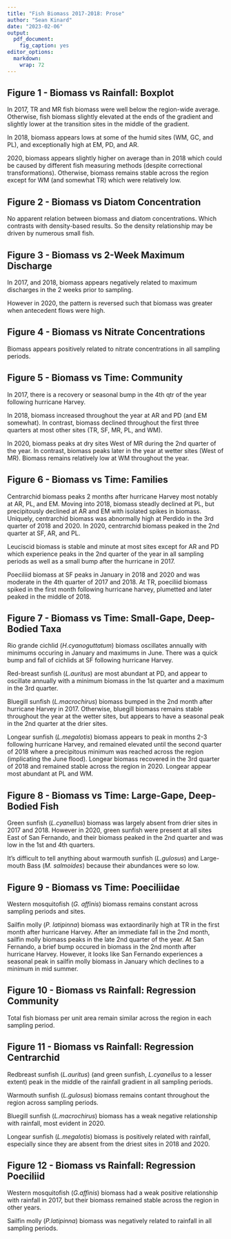 ```yaml
---
title: "Fish Biomass 2017-2018: Prose"
author: "Sean Kinard"
date: "2023-02-06"
output: 
  pdf_document: 
    fig_caption: yes
editor_options: 
  markdown: 
    wrap: 72
---
```


\newpage

## Figure 1 - Biomass vs Rainfall: Boxplot
In 2017, TR and MR fish biomass were well below the region-wide average. Otherwise, fish biomass slightly elevated at the ends of the gradient and slightly lower at the transition sites in the middle of the gradient.

In 2018, biomass appears lows at some of the humid sites (WM, GC, and PL), and exceptionally high at EM, PD, and AR.

2020, biomass appears slightly higher on average than in 2018 which could be caused by different fish measuring methods (despite correctional transformations). Otherwise, biomass remains stable across the region except for  WM (and somewhat TR) which were relatively low. 

## Figure 2 - Biomass vs Diatom Concentration
No apparent relation between biomass and diatom concentrations. Which contrasts with density-based results. So the density relationship may be driven by numerous small fish.

## Figure 3 - Biomass vs 2-Week Maximum Discharge
In 2017, and 2018, biomass appears negatively related to maximum discharges in the 2 weeks prior to sampling.

However in 2020, the pattern is reversed such that biomass was greater when antecedent flows were high.

## Figure 4 - Biomass vs Nitrate Concentrations
Biomass appears positively related to nitrate concentrations in all sampling periods.

## Figure 5 - Biomass vs Time: Community 
In 2017, there is a recovery or seasonal bump in the 4th qtr of the year following hurricane Harvey.

In 2018, biomass increased throughout the year at AR and PD (and EM somewhat). In contrast, biomass declined throughout the first three quarters at most other sites (TR, SF, MR, PL, and WM).

In 2020, biomass peaks at dry sites West of MR during the 2nd quarter of the year. In contrast, biomass peaks later in the year at wetter sites (West of MR). Biomass remains relatively low at WM throughout the year.

## Figure 6 - Biomass vs Time: Families 
Centrarchid biomass peaks 2 months after hurricane Harvey most notably at AR, PL, and EM. Moving into 2018, biomass steadly declined at PL, but precipitously declined at AR and EM with isolated spikes in biomass. Uniquely, centrarchid biomass was abnormally high at Perdido in the 3rd quarter of 2018 and 2020. In 2020, centrarchid biomass peaked in the 2nd quarter at SF, AR, and PL.

Leuciscid biomass is stable and minute at most sites except for AR and PD which experience peaks in the 2nd quarter of the year in all sampling periods as well as a small bump after the hurricane in 2017.

Poeciliid biomass at SF peaks in January in 2018 and 2020 and was moderate in the 4th quarter of 2017 and 2018. At TR, poeciliid biomass spiked in the first month following hurricane harvey, plumetted and later peaked in the middle of 2018.

## Figure 7 - Biomass vs Time: Small-Gape, Deep-Bodied Taxa 
Rio grande cichlid (*H.cyanoguttatum*) biomass oscillates annually with minimums occuring in January and maximums in June. There was a quick bump and fall of cichlids at SF following hurricane Harvey.

Red-breast sunfish (*L.auritus*) are most abundant at PD, and appear to oscillate annually with a minimum biomass in the 1st quarter and a maximum in the 3rd quarter.

Bluegill sunfish (*L.macrochirus*) biomass bumped in the 2nd month after hurricane Harvey in 2017. Otherwise, bluegill biomass remains stable throughout the year at the wetter sites, but appears to have a seasonal peak in the 2nd quarter at the drier sites.

Longear sunfish (*L.megalotis*) biomass appears to peak in months 2-3 following hurricane Harvey, and remained elevated until the second quarter of 2018 where a precipitous minimum was reached across the region (implicating the June flood). Longear biomass recovered in the 3rd quarter of 2018 and remained stable across the region in 2020. Longear appear most abundant at PL and WM.

## Figure 8 - Biomass vs Time: Large-Gape, Deep-Bodied Fish 
Green sunfish (*L.cyanellus*) biomass was largely absent from drier sites in 2017 and 2018. However in 2020, green sunfish were present at all sites East of San Fernando, and their biomass peaked in the 2nd quarter and was low in the 1st and 4th quarters.

It's difficult to tell anything about warmouth sunfish (*L.gulosus*) and Large-mouth Bass (*M. salmoides*) because their abundances were so low. 

## Figure 9 - Biomass vs Time: Poeciliidae 
Western mosquitofish (*G. affinis*) biomass remains constant across sampling periods and sites.

Sailfin molly (*P. latipinna*) biomass was extaordinarily high at TR in the first month after hurricane Harvey. After an immediate fall in the 2nd month, sailfin molly biomass peaks in the late 2nd quarter of the year. At San Fernando, a brief bump occured in biomass in the 2nd month after hurricane Harvey. However, it looks like San Fernando experiences a seasonal peak in sailfin molly biomass in January which declines to a minimum in mid summer.

## Figure 10 - Biomass vs Rainfall: Regression Community 
Total fish biomass per unit area remain similar across the region in each sampling period.

## Figure 11 - Biomass vs Rainfall: Regression Centrarchid 
Redbreast sunfish (*L.auritus*) (and green sunfish, *L.cyanellus* to a lesser extent) peak in the middle of the rainfall gradient in all sampling periods.

Warmouth sunfish (*L.gulosus*) biomass remains contant throughout the region across sampling periods.

Bluegill sunfish (*L.macrochirus*) biomass has a weak negative relationship with rainfall, most evident in 2020.

Longear sunfish (*L.megalotis*) biomass is positively related with rainfall, especially since they are absent from the driest sites in 2018 and 2020.

## Figure 12 - Biomass vs Rainfall: Regression Poeciliid 
Western mosquitofish (*G.affinis*) biomass had a weak positive relationship with rainfall in 2017, but their biomass remained stable across the region in other years.

Sailfin molly (*P.latipinna*) biomass was negatively related to rainfall in all sampling periods.

